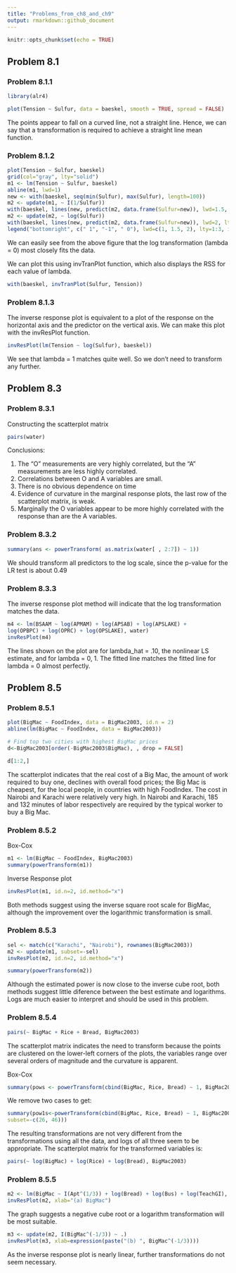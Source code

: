 ---
title: "Problems_from_ch8_and_ch9"
output: rmarkdown::github_document
---

```{r setup, include=FALSE}
knitr::opts_chunk$set(echo = TRUE)
```

## Problem 8.1

### Problem 8.1.1
```{r, message=FALSE, warning=FALSE}
library(alr4)
```
```{r, message=FALSE, warning=FALSE}
plot(Tension ~ Sulfur, data = baeskel, smooth = TRUE, spread = FALSE)
```

The points appear to fall on a curved line, not a straight line. Hence, we can say that a transformation is required to achieve a straight line mean function.

### Problem 8.1.2
```{r, warning=FALSE}
plot(Tension ~ Sulfur, baeskel)
grid(col="gray", lty="solid")
m1 <- lm(Tension ~ Sulfur, baeskel)
abline(m1, lwd=1)
new <- with(baeskel, seq(min(Sulfur), max(Sulfur), length=100))
m2 <- update(m1, ~ I(1/Sulfur))
with(baeskel, lines(new, predict(m2, data.frame(Sulfur=new)), lwd=1.5, lty=2))
m2 <- update(m2, ~ log(Sulfur))
with(baeskel, lines(new, predict(m2, data.frame(Sulfur=new)), lwd=2, lty=3))
legend("bottomright", c(" 1", "-1", " 0"), lwd=c(1, 1.5, 2), lty=1:3, inset=0.02)
```

We can easily see from the above figure that the log transformation (lambda = 0) most closely fits the data.  

We can plot this using invTranPlot function, which also displays the RSS for each value of lambda.

```{r, warning=FALSE}
with(baeskel, invTranPlot(Sulfur, Tension))
```

### Problem 8.1.3
The inverse response plot is equivalent to a plot of the response on the horizontal axis and the predictor on the vertical axis. We can make this plot with the invResPlot function.
```{r, warning=FALSE}
invResPlot(lm(Tension ~ log(Sulfur), baeskel))
```

We see that lambda = 1 matches quite well. So we don't need to transform any further.

## Problem 8.3

### Problem 8.3.1

Constructing the scatterplot matrix

```{r, warning=FALSE}
pairs(water)
```

Conclusions:

1. The "O" measurements are very highly correlated, but the "A" measurements are less highly correlated.
2. Correlations between O and A variables are small.
3. There is no obvious dependence on time
4. Evidence of curvature in the marginal response plots, the last row of the scatterplot matrix, is weak.
5. Marginally the O variables appear to be more highly correlated with the response than are the A variables.

### Problem 8.3.2
```{r, warning=FALSE}
summary(ans <- powerTransform( as.matrix(water[ , 2:7]) ~ 1))
```

We should transform all predictors to the log scale, since the p-value for the LR test is about 0.49

### Problem 8.3.3
The inverse response plot method will indicate that the log transformation matches the data.
```{r, warning=FALSE}
m4 <- lm(BSAAM ~ log(APMAM) + log(APSAB) + log(APSLAKE) +
log(OPBPC) + log(OPRC) + log(OPSLAKE), water)
invResPlot(m4)
```

The lines shown on the plot are for lambda_hat = .10, the nonlinear LS estimate,
and for lambda = 0, 1. The fitted line matches the fitted line for lambda = 0 almost perfectly.

## Problem 8.5

### Problem 8.5.1
```{r, warning=FALSE}
plot(BigMac ~ FoodIndex, data = BigMac2003, id.n = 2)
abline(lm(BigMac ~ FoodIndex, data = BigMac2003))

# Find top two cities with highest BigMac prices
d<-BigMac2003[order(-BigMac2003$BigMac), , drop = FALSE]

d[1:2,]
```

The scatterplot indicates that the real cost of a Big Mac, the amount of work required to buy one, declines with overall food prices; the Big Mac is cheapest, for the local people, in countries with high FoodIndex. The cost in Nairobi and Karachi were relatively very high. In Nairobi and Karachi, 185 and 132 minutes of labor respectively are required by the typical worker to buy a Big Mac.

### Problem 8.5.2
Box-Cox
```{r, warning=FALSE}
m1 <- lm(BigMac ~ FoodIndex, BigMac2003)
summary(powerTransform(m1))
```

Inverse Response plot
```{r, warning=FALSE}
invResPlot(m1, id.n=2, id.method="x")
```

Both methods suggest using the inverse square root scale for BigMac, although the improvement over the logarithmic transformation is small.

### Problem 8.5.3
```{r, warning=FALSE}
sel <- match(c("Karachi", "Nairobi"), rownames(BigMac2003))
m2 <- update(m1, subset=-sel)
invResPlot(m2, id.n=2, id.method="x")
```

```{r, warning=FALSE}
summary(powerTransform(m2))
```

Although the estimated power is now close to the inverse cube root, both methods suggest little diference between the best estimate and logarithms. Logs are much easier to interpret and should be used in this problem.

### Problem 8.5.4

```{r, warning=FALSE}
pairs(~ BigMac + Rice + Bread, BigMac2003)
```

The scatterplot matrix indicates the need to transform because the points are clustered on the lower-left corners of the plots, the variables range over several orders of magnitude and the curvature is apparent.

Box-Cox
```{r, warning=FALSE}
summary(pows <- powerTransform(cbind(BigMac, Rice, Bread) ~ 1, BigMac2003))
```

We remove two cases to get:
```{r, warning=FALSE}
summary(pow1s<-powerTransform(cbind(BigMac, Rice, Bread) ~ 1, BigMac2003,
subset=-c(26, 46)))
```

The resulting transformations are not very different from the transformations using all the data, and logs of all three seem to be appropriate. The scatterplot matrix for the transformed variables is:
```{r, warning=FALSE}
pairs(~ log(BigMac) + log(Rice) + log(Bread), BigMac2003)
```

### Problem 8.5.5
```{r, warning=FALSE}
m2 <- lm(BigMac ~ I(Apt^(1/3)) + log(Bread) + log(Bus) + log(TeachGI), BigMac2003)
invResPlot(m2, xlab="(a) BigMac")
```

The graph suggests a negative cube root or a logarithm transformation will be most suitable.
```{r, warning=FALSE}
m3 <- update(m2, I(BigMac^(-1/3)) ~ .)
invResPlot(m3, xlab=expression(paste("(b) ", BigMac^(-1/3))))
```

As the inverse response plot is nearly linear, further transformations do not seem necessary.
